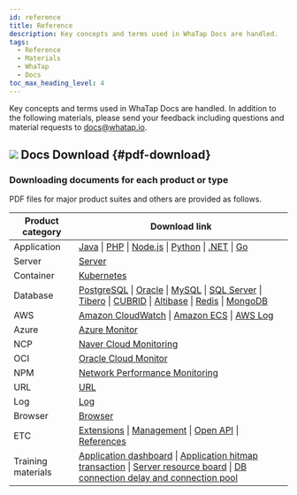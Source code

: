 ```yaml
---
id: reference
title: Reference
description: Key concepts and terms used in WhaTap Docs are handled.
tags:
  - Reference
  - Materials
  - WhaTap
  - Docs
toc_max_heading_level: 4
---
```


Key concepts and terms used in WhaTap Docs are handled. In addition to the following materials, please send your feedback including questions and material requests to docs@whatap.io.


<DocCardList/>

## ![](/img/ic-pdf-download.svg) Docs Download {#pdf-download}

### Downloading documents for each product or type

PDF files for major product suites and others are provided as follows.

<div class='download-pdf'>

| Product category | Download link |
| -- | -- |
| Application | [Java](https://content.whatap.io/24/07/01/004356whatap-apm-java-monitoring-en.pdf) \| [PHP](https://content.whatap.io/24/07/01/004357whatap-apm-php-monitoring-en.pdf) \| [Node.js](https://content.whatap.io/24/07/01/004356whatap-apm-nodejs-monitoring-en.pdf) \| [Python](https://content.whatap.io/24/07/01/004357whatap-apm-python-monitoring-en.pdf) \| [.NET](https://content.whatap.io/24/07/01/004356whatap-apm-dotnet-monitoring-en.pdf) \| [Go](https://content.whatap.io/24/07/01/004356whatap-apm-go-monitoring-en.pdf) |
| Server | [Server](https://content.whatap.io/24/07/01/004402whatap-server-monitoring-en.pdf) |
| Container | [Kubernetes](https://content.whatap.io/24/07/01/004401whatap-kubernetes-monitoring-en.pdf) |
| Database | [PostgreSQL](https://content.whatap.io/24/07/01/004400whatap-db-postgresql-monitoring-en.pdf) \| [Oracle](https://content.whatap.io/24/07/01/004400whatap-db-oracle-monitoring-en.pdf) \| [MySQL](https://content.whatap.io/24/07/01/004359whatap-db-mysql-monitoring-en.pdf) \| [SQL Server](https://content.whatap.io/24/07/01/004359whatap-db-mssql-monitoring-en.pdf) \| [Tibero](https://content.whatap.io/24/07/01/004401whatap-db-tibero-monitoring-en.pdf) \| [CUBRID](https://content.whatap.io/24/07/01/004357whatap-db-cubrid-monitoring-en.pdf) \| [Altibase](https://content.whatap.io/24/07/01/004357whatap-db-altibase-monitoring-en.pdf) \| [Redis](https://content.whatap.io/24/07/01/004400whatap-db-redis-monitoring-en.pdf) \| [MongoDB](https://content.whatap.io/24/07/01/004358whatap-db-mongodb-monitoring-en.pdf) |
| AWS | [Amazon CloudWatch](https://content.whatap.io/24/07/01/004356whatap-amazon-cloudwatch-en.pdf) \| [Amazon ECS](https://content.whatap.io/24/07/01/004356whatap-amazon-ecs-en.pdf) \| [AWS Log](https://content.whatap.io/24/07/01/004357whatap-aws-log-monitoring-en.pdf) |
| Azure | [Azure Monitor](https://content.whatap.io/24/07/01/004357whatap-azure-en.pdf) | 
| NCP | [Naver Cloud Monitoring](https://content.whatap.io/24/07/01/004401whatap-ncloud-en.pdf) |
| OCI | [Oracle Cloud Monitor](https://content.whatap.io/24/07/01/005412whatap-oracle-cloud-en.pdf) |
| NPM | [Network Performance Monitoring](https://content.whatap.io/24/07/01/004402whatap-network-performance-monitoring-en.pdf) |
| URL | [URL](https://content.whatap.io/24/07/01/004402whatap-url-monitoring-en.pdf) |
| Log | [Log](https://content.whatap.io/24/07/01/004401whatap-log-monitoring-en.pdf) |
| Browser | [Browser](https://content.whatap.io/24/07/01/004357whatap-browser-monitoring-en.pdf) |
| ETC | [Extensions](https://content.whatap.io/24/07/01/004401whatap-extensions-en.pdf) \| [Management](https://content.whatap.io/24/07/01/004401whatap-manage-en.pdf) \| [Open API](https://content.whatap.io/24/07/01/004402whatap-open-api-en.pdf) \| [References](https://content.whatap.io/24/07/01/004402whatap-reference-en.pdf) |
| Training materials | [Application dashboard](https://content.whatap.io/24/05/03/043840whatap-best-practice-guides-about-apm-dashboard-en.pdf) \| [Application hitmap transaction](https://content.whatap.io/24/05/03/043841whatap-best-practice-guides-about-apm-hitmap-class-en.pdf) \| [Server resource board](https://content.whatap.io/24/05/03/043841whatap-best-practice-guides-about-server-dashboard-en.pdf) \| [DB connection delay and connection pool](https://content.whatap.io/24/05/03/043841whatap-best-practice-guides-about-apm-dbc-en.pdf) |

</div>